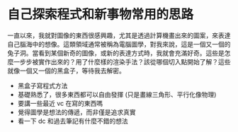# 自己探索程式和新事物常用的思路

一直以來，我就對圖像的東西很感興趣，尤其是透過計算機畫出來的圖案，來表達自己腦海中的想像。這類領域通常被稱為電腦圖學，對我來說，這是一個又一個的兔子洞。當看到某個新奇的圖像，或新的表達方式時，我就會充滿好奇。這些是怎麼一步步被實作出來的？用了什麼樣的渲染手法？該從哪個切入點開始了解？這些就像一個又一個的黑盒子，等待我去解密。





- 黑盒子寫程式方法
- 基礎熟悉了，很多東西都可以自由發揮 (只是畫線三角形、平行化像物理)
- 要講一些最近 vc 在寫的東西嗎
- 覺得圖學是想法的傳遞，而非僅是追求真實
- 看一下 dc 和過去筆記有什麼不錯的想法
